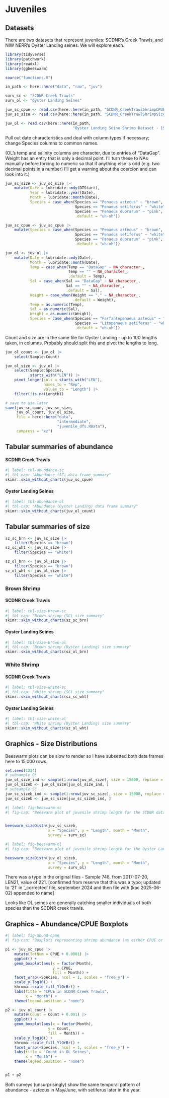 # Juveniles  

## Datasets  

There are two datasets that represent juveniles: SCDNR's Creek Trawls, and NIW NERR's Oyster Landing seines. We will explore each.  

```r
library(tidyverse)
library(patchwork)
library(readxl)
library(ggbeeswarm)

source("functions.R")

in_path <- here::here("data", "raw", "juv")

surv_sc <- "SCDNR Creek Trawls"
surv_ol <- "Oyster Landing Seines"
```

```r
juv_sc_cpue <- read.csv(here::here(in_path, "SCDNR_CreekTrawlShrimpCPUE.csv"))
juv_sc_size <- read.csv(here::here(in_path, "SCDNR_CreekTrawlShrimpSize.csv"))

juv_ol <- read.csv(here::here(in_path, 
                              "Oyster Landing Seine Shrimp Dataset - 1984-2023 (BWP, 2025-04-24)(kac 2025-06-02).csv"))
```

Pull out date characteristics and deal with column types if necessary; change Species columns to common names.    

(OL's temp and salinity columns are character, due to entries of "DataGap". Weight has an entry that is only a decimal point. I'll turn these to NAs manually before forcing to numeric so that if anything else is odd (e.g. two decimal points in a number) I'll get a warning about the coercion and can look into it.)

```r
juv_sc_size <- juv_sc_size |> 
    mutate(Date = lubridate::mdy(DTStart),
           Year = lubridate::year(Date),
           Month = lubridate::month(Date),
           Species = case_when(Species == "Penaeus aztecus" ~ "brown",
                               Species == "Penaeus setiferus" ~ "white",
                               Species == "Penaeus duorarum" ~ "pink",
                               .default = "uh-oh"))

juv_sc_cpue <- juv_sc_cpue |> 
    mutate(Species = case_when(Species == "Penaeus aztecus" ~ "brown",
                               Species == "Penaeus setiferus" ~ "white",
                               Species == "Penaeus duorarum" ~ "pink",
                               .default = "uh-oh"))

juv_ol <- juv_ol |> 
    mutate(Date = lubridate::mdy(Date),
           Month = lubridate::month(Date),
           Temp = case_when(Temp == "DataGap" ~ NA_character_,
                            Temp == "" ~ NA_character_,
                            .default = Temp),
           Sal = case_when(Sal == "DataGap" ~ NA_character_,
                           Sal == "" ~ NA_character_,
                           .default = Sal),
           Weight = case_when(Weight == "." ~ NA_character_,
                              .default = Weight),
           Temp = as.numeric(Temp),
           Sal = as.numeric(Sal),
           Weight = as.numeric(Weight),
           Species = case_when(Species == "Farfantepenaeus aztecus" ~ "brown",
                               Species == "Litopenaeus setiferus" ~ "white",
                               .default = "uh-oh"))
```



Count and size are in the same file for Oyster Landing - up to 100 lengths taken, in columns. Probably should split this and pivot the lengths to long.  

```r
juv_ol_count <- juv_ol |> 
    select(Sample:Count)

juv_ol_size <- juv_ol |> 
    select(Sample:Species,
           starts_with("LEN")) |> 
    pivot_longer(cols = starts_with("LEN"),
                 names_to = "Rep",
                 values_to = "Length") |> 
    filter(!is.na(Length))
```

```r
# save to use later
save(juv_sc_cpue, juv_sc_size,
     juv_ol_count, juv_ol_size,
     file = here::here("data",
                       "intermediate",
                       "juvenile_dfs.RData"),
     compress = "xz")
```


## Tabular summaries of abundance  

#### SCDNR Creek Trawls  

```r
#| label: tbl-abundance-sc
#| tbl-cap: "Abundance (SC) data frame summary"
skimr::skim_without_charts(juv_sc_cpue)
```

#### Oyster Landing Seines  

```r
#| label: tbl-abundance-ol
#| tbl-cap: "Abundance (Oyster Landing) data frame summary"
skimr::skim_without_charts(juv_ol_count)
```

## Tabular summaries of size   

```r
sz_sc_brn <- juv_sc_size |> 
    filter(Species == "brown")
sz_sc_wht <- juv_sc_size |> 
    filter(Species == "white")

sz_ol_brn <- juv_ol_size |> 
    filter(Species == "brown")
sz_ol_wht <- juv_ol_size |> 
    filter(Species == "white")
```

### Brown Shrimp  

#### SCDNR Creek Trawls  

```r
#| label: tbl-size-brown-sc
#| tbl-cap: "Brown shrimp (SC) size summary"
skimr::skim_without_charts(sz_sc_brn)
```

#### Oyster Landing Seines  

```r
#| label: tbl-size-brown-ol
#| tbl-cap: "Brown shrimp (Oyster Landing) size summary"
skimr::skim_without_charts(sz_ol_brn)
```

### White Shrimp  

#### SCDNR Creek Trawls  

```r
#| label: tbl-size-white-sc
#| tbl-cap: "White shrimp (SC) size summary"
skimr::skim_without_charts(sz_sc_wht)
```

#### Oyster Landing Seines  

```r
#| label: tbl-size-white-ol
#| tbl-cap: "White shrimp (Oyster Landing) size summary"
skimr::skim_without_charts(sz_ol_wht)
```

## Graphics - Size Distributions  

Beeswarm plots can be slow to render so I have subsetted both data frames here to 15,000 rows.  

```r
set.seed(1234)
# subsample OL
juv_ol_size_ind <- sample(1:nrow(juv_ol_size), size = 15000, replace = FALSE)
juv_ol_sizeb <- juv_ol_size[juv_ol_size_ind, ]
# subsample SC
juv_sc_sizeb_ind <- sample(1:nrow(juv_sc_size), size = 15000, replace = FALSE)
juv_sc_sizeb <- juv_sc_size[juv_sc_sizeb_ind, ]
```

```r
#| label: fig-beeswarm-sc
#| fig-cap: "Beeswarm plot of juvenile shrimp length for the SCDNR data. Points represent measurements of individual shrimp, and are colored by the month in which they were captured. The y-axis represents length. More points spread out along the x-axis for a given length means that there were more individuals of that length captured than regions where points remain closer to the center."


beeswarm_sizeDistn(juv_sc_sizeb,
                   x = "Species", y = "Length", month = "Month",
                   survey = surv_sc)
```

```r
#| label: fig-beeswarm-ol
#| fig-cap: "Beeswarm plot of juvenile shrimp length for the Oyster Landing seine data. Points represent measurements of individual shrimp, and are colored by the month in which they were captured. The y-axis represents length. More points spread out along the x-axis for a given length means that there were more individuals of that length captured than regions where points remain closer to the center."

beeswarm_sizeDistn(juv_ol_sizeb,
                   x = "Species", y = "Length", month = "Month",
                   survey = surv_ol)
```


There was a typo in the original files - Sample 748, from 2017-07-20, LEN21, value of 221. [confirmed from reserve that this was a typo; updated to '21' in '_corrected' file, september 2024 and then file with (kac 2025-06-02) appended to name] 

Looks like OL seines are generally catching smaller individuals of both species than the SCDNR creek trawls.  


## Graphics - Abundance/CPUE Boxplots  

```r
#| label: fig-abund-cpue
#| fig-cap: "Boxplots representing shrimp abundance (as either CPUE or count, depending on the survey) by month. Note the log10-scaled y-axes."

p1 <- juv_sc_cpue |> 
    mutate(TotNum = CPUE + 0.0001) |> 
    ggplot() + 
    geom_boxplot(aes(x = factor(Month),
                     y = CPUE,
                     fill = Month)) +
    facet_wrap(~Species, ncol = 1, scales = "free_y") +
    scale_y_log10() +
    khroma::scale_fill_YlOrBr() +
    labs(title = "CPUE in SCDNR Creek Trawls",
         x = "Month") +
    theme(legend.position = "none")

p2 <- juv_ol_count |> 
    mutate(Count = Count + 0.001) |> 
    ggplot() +
    geom_boxplot(aes(x = factor(Month),
                   y = Count,
                   fill = Month)) +
    scale_y_log10() +
    khroma::scale_fill_YlOrBr() +
    facet_wrap(~Species, ncol = 1, scales = "free_y") +
    labs(title = "Count in OL Seines",
         x = "Month") +
    theme(legend.position = "none")


p1 + p2

```

Both surveys (unsurprisingly) show the same temporal pattern of abundance - aztecus in May/June, with setiferus later in the year.  


